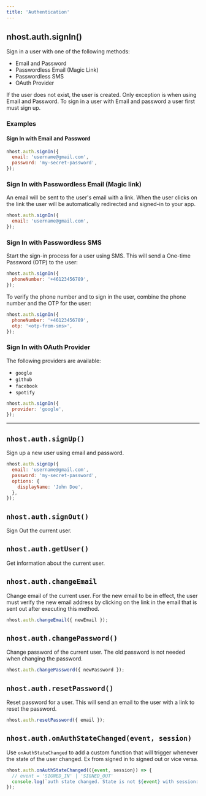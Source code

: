 ```yaml
---
title: 'Authentication'
---
```


## nhost.auth.signIn()

Sign in a user with one of the following methods:

- Email and Password
- Passwordless Email (Magic Link)
- Passwordless SMS
- OAuth Provider

If the user does not exist, the user is created. Only exception is when using Email and Password. To sign in a user with Email and password a user first must sign up.

### Examples

#### Sign In with Email and Password

```js
nhost.auth.signIn({
  email: 'username@gmail.com',
  password: 'my-secret-password',
});
```

### Sign In with Passwordless Email (Magic link)

An email will be sent to the user's email with a link. When the user clicks on the link the user will be automatically redirected and signed-in to your app.

```js
nhost.auth.signIn({
  email: 'username@gmail.com',
});
```

### Sign In with Passwordless SMS

Start the sign-in process for a user using SMS. This will send a One-time Password (OTP) to the user:

```js
nhost.auth.signIn({
  phoneNumber: '+46123456789',
});
```

To verify the phone number and to sign in the user, combine the phone number and the OTP for the user:

```js
nhost.auth.signIn({
  phoneNumber: '+46123456789',
  otp: '<otp-from-sms>',
});
```

### Sign In with OAuth Provider

The following providers are available:

- `google`
- `github`
- `facebook`
- `spotify`

```js
nhost.auth.signIn({
  provider: 'google',
});
```

---

## `nhost.auth.signUp()`

Sign up a new user using email and password.

```js
nhost.auth.signUp({
  email: 'username@gmail.com',
  password: 'my-secret-password',
  options: {
    displayName: 'John Doe',
  },
});
```

## `nhost.auth.signOut()`

Sign Out the current user.

## `nhost.auth.getUser()`

Get information about the current user.

## `nhost.auth.changeEmail`

Change email of the current user. For the new email to be in effect, the user must verify the new email address by clicking on the link in the email that is sent out after executing this method.

```js
nhost.auth.changeEmail({ newEmail });
```

## `nhost.auth.changePassword()`

Change password of the current user. The old password is not needed when changing the password.

```js
nhost.auth.changePassword({ newPassword });
```

## `nhost.auth.resetPassword()`

Reset password for a user. This will send an email to the user with a link to reset the password.

```js
nhost.auth.resetPassword({ email });
```

## `nhost.auth.onAuthStateChanged(event, session)`

Use `onAuthStateChanged` to add a custom function that will trigger
whenever the state of the user changed. Ex from signed in to signed out or
vice versa.

```js
nhost.auth.onAuthStateChanged(({event, session}) => {
  // event = 'SIGNED_IN' | 'SIGNED_OUT'
  console.log(`auth state changed. State is not ${event} with session: ${session}`)
});
```
